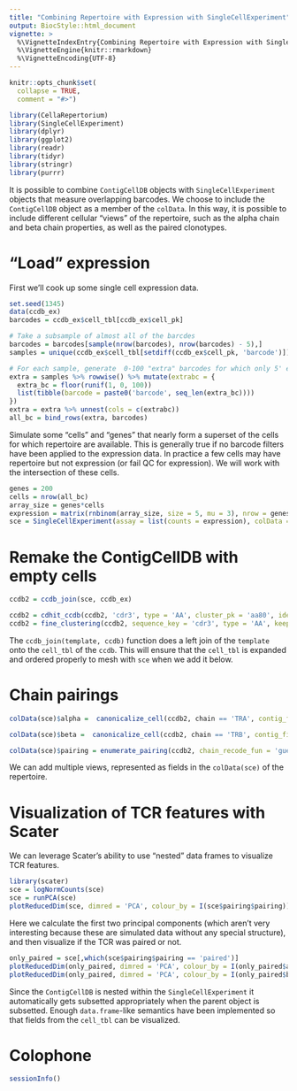 ```yaml
---
title: "Combining Repertoire with Expression with SingleCellExperiment"
output: BiocStyle::html_document
vignette: >
  %\VignetteIndexEntry{Combining Repertoire with Expression with SingleCellExperiment}
  %\VignetteEngine{knitr::rmarkdown}
  %\VignetteEncoding{UTF-8}
---
```


```r
knitr::opts_chunk$set(
  collapse = TRUE,
  comment = "#>")
```

```r
library(CellaRepertorium)
library(SingleCellExperiment)
library(dplyr)
library(ggplot2)
library(readr)
library(tidyr)
library(stringr)
library(purrr)
```

It is possible to combine `ContigCellDB` objects with `SingleCellExperiment` objects that measure overlapping barcodes.  We choose to include the `ContigCellDB` object as a member of the `colData`.  In this way, it is possible to include different cellular "views" of the repertoire, such as the alpha chain and beta chain properties, as well as the paired clonotypes.


# "Load" expression

First we'll cook up some single cell expression data.

```r
set.seed(1345)
data(ccdb_ex)
barcodes = ccdb_ex$cell_tbl[ccdb_ex$cell_pk]

# Take a subsample of almost all of the barcdes
barcodes = barcodes[sample(nrow(barcodes), nrow(barcodes) - 5),]
samples = unique(ccdb_ex$cell_tbl[setdiff(ccdb_ex$cell_pk, 'barcode')])

# For each sample, generate  0-100 "extra" barcodes for which only 5' expression is recovered
extra = samples %>% rowwise() %>% mutate(extrabc = {
  extra_bc = floor(runif(1, 0, 100))
  list(tibble(barcode = paste0('barcode', seq_len(extra_bc))))
}) 
extra = extra %>% unnest(cols = c(extrabc))
all_bc = bind_rows(extra, barcodes)

```

Simulate some "cells" and "genes" that nearly form a superset of the cells for which repertoire are available.  This is generally true if no barcode filters have been applied to the expression data. In practice a few cells may have repertoire but not expression (or fail QC for expression). We will work with the intersection of these cells. 

```r
genes = 200
cells = nrow(all_bc)
array_size = genes*cells
expression = matrix(rnbinom(array_size, size = 5, mu = 3), nrow = genes, ncol = cells)
sce = SingleCellExperiment(assay = list(counts = expression), colData = all_bc)
```

# Remake the ContigCellDB with empty cells

```r
ccdb2 = ccdb_join(sce, ccdb_ex)

ccdb2 = cdhit_ccdb(ccdb2, 'cdr3', type = 'AA', cluster_pk = 'aa80', identity = .8, min_length = 5)
ccdb2 = fine_clustering(ccdb2, sequence_key = 'cdr3', type = 'AA', keep_clustering_details = FALSE)

```

The `ccdb_join(template, ccdb)` function does a left join of the `template` onto the `cell_tbl` of the `ccdb`.   This will ensure that the `cell_tbl` is expanded and ordered properly to mesh with `sce` when we add it below.


# Chain pairings

```r
colData(sce)$alpha =  canonicalize_cell(ccdb2, chain == 'TRA', contig_fields = c('chain', 'v_gene','d_gene', 'j_gene', 'aa80'))

colData(sce)$beta =  canonicalize_cell(ccdb2, chain == 'TRB', contig_fields = c('chain', 'v_gene','d_gene', 'j_gene', 'aa80'))

colData(sce)$pairing = enumerate_pairing(ccdb2, chain_recode_fun = 'guess')
```

We can add multiple views, represented as fields in the `colData(sce)` of the repertoire. 

# Visualization of TCR features with Scater

We can leverage Scater's ability to use "nested" data frames to visualize TCR features.

```r
library(scater)
sce = logNormCounts(sce)
sce = runPCA(sce)
plotReducedDim(sce, dimred = 'PCA', colour_by = I(sce$pairing$pairing))
```

Here we calculate the first two principal components (which aren't very interesting because these are simulated data without any special structure), and then visualize if the TCR was paired or not.

```r
only_paired = sce[,which(sce$pairing$pairing == 'paired')]
plotReducedDim(only_paired, dimred = 'PCA', colour_by = I(only_paired$alpha$j_gene))
plotReducedDim(only_paired, dimred = 'PCA', colour_by = I(only_paired$beta$j_gene))
```

Since the `ContigCellDB` is nested within the `SingleCellExperiment` it automatically gets subsetted appropriately when the parent object is subsetted.  Enough `data.frame`-like semantics have been implemented so that fields from the `cell_tbl` can be visualized.

# Colophone

```r
sessionInfo()
```
